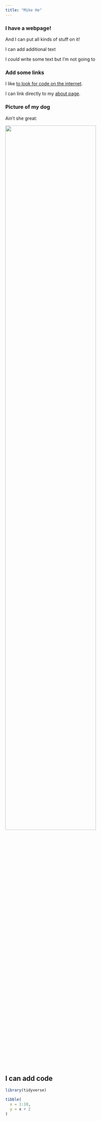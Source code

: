 ```yaml
---
title: "Mike He"
---
```


### I have a webpage!

And I can put all kinds of stuff on it!

I can add additional text

I *could* write some text but I'm not going to


### Add some links

I like [to look for code on the internet](https://google.com).

I can link directly to my [about page](about.html).


### Picture of my dog

Ain't she great:

<img src="images/image.jpg" style="width:75%">


## I can add code

```r
library(tidyverse)

tibble(
  x = 1:10,
  y = x + 2
)
```


